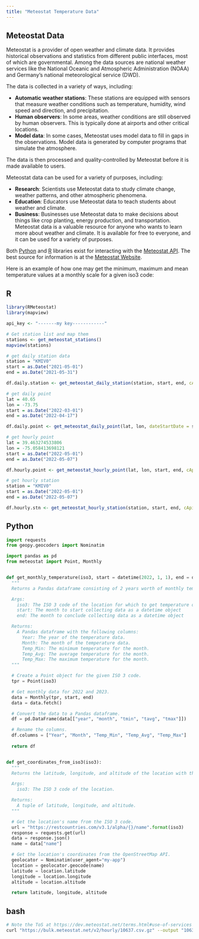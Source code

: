 ```yaml
---
title: "Meteostat Temperature Data"
---
```


## Meteostat Data

Meteostat is a provider of open weather and climate data. It provides historical observations and statistics from different public interfaces, most of which are governmental. Among the data sources are national weather services like the National Oceanic and Atmospheric Administration (NOAA) and Germany's national meteorological service (DWD).

The data is collected in a variety of ways, including:

-   **Automatic weather stations**: These stations are equipped with sensors that measure weather conditions such as temperature, humidity, wind speed and direction, and precipitation.
-   **Human observers**: In some areas, weather conditions are still observed by human observers. This is typically done at airports and other critical locations.
-   **Model data**: In some cases, Meteostat uses model data to fill in gaps in the observations. Model data is generated by computer programs that simulate the atmosphere.

The data is then processed and quality-controlled by Meteostat before it is made available to users.

Meteostat data can be used for a variety of purposes, including:

-   **Research**: Scientists use Meteostat data to study climate change, weather patterns, and other atmospheric phenomena.
-   **Education**: Educators use Meteostat data to teach students about weather and climate.
-   **Business**: Businesses use Meteostat data to make decisions about things like crop planting, energy production, and transportation. Meteostat data is a valuable resource for anyone who wants to learn more about weather and climate. It is available for free to everyone, and it can be used for a variety of purposes.

Both [Python](https://dev.meteostat.net/python/) and [R](https://github.com/jvandens/RMeteostat) libraries exist for interacting with the [Meteostat API](https://dev.meteostat.net/api/). The best source for information is at the [Meteostat Website](https://dev.meteostat.net/guide.html).

Here is an example of how one may get the minimum, maximum and mean temperature values at a monthly scale for a given iso3 code:

::: panel-tabset
## R

``` r
library(RMeteostat)
library(mapview)

api_key <- "-------my key------------"

# Get station list and map them
stations <- get_meteostat_stations()
mapview(stations)

# get daily station data
station = "KMIV0"
start = as.Date("2021-05-01")
end = as.Date("2021-05-31")

df.daily.station <- get_meteostat_daily_station(station, start, end, cApiKey = api_key)

# get daily point
lat = 40.65
lon = -73.75
start = as.Date("2022-03-01")
end = as.Date("2022-04-17")

df.daily.point <- get_meteostat_daily_point(lat, lon, dateStartDate = start, dateEndDate = end, cApiKey = api_key)

# get hourly point
lat = 39.463274533806
lon = -75.058413698121
start = as.Date("2022-05-01")
end = as.Date("2022-05-07")

df.hourly.point <- get_meteostat_hourly_point(lat, lon, start, end, cApiKey = api_key)

# get hourly station
station = "KMIV0"
start = as.Date("2022-05-01")
end = as.Date("2022-05-07")

df.hourly.stn <- get_meteostat_hourly_station(station, start, end, cApiKey = api_key)
```

## Python

``` python
import requests
from geopy.geocoders import Nominatim

import pandas as pd
from meteostat import Point, Monthly


def get_monthly_temperature(iso3, start = datetime(2022, 1, 1), end = datetime(2023, 12, 31)):
  """
  Returns a Pandas dataframe consisting of 2 years worth of monthly temperature data for the given ISO 3 code.

  Args:
    iso3: The ISO 3 code of the location for which to get temperature data.
    start: The month to start collecting data as a datetime object
    end: The month to conclude collecting data as a datetime object

  Returns:
    A Pandas dataframe with the following columns:
      Year: The year of the temperature data.
      Month: The month of the temperature data.
      Temp_Min: The minimum temperature for the month.
      Temp_Avg: The average temperature for the month.
      Temp_Max: The maximum temperature for the month.
  """

  # Create a Point object for the given ISO 3 code.
  tpr = Point(iso3)

  # Get monthly data for 2022 and 2023.
  data = Monthly(tpr, start, end)
  data = data.fetch()

  # Convert the data to a Pandas dataframe.
  df = pd.DataFrame(data[["year", "month", "tmin", "tavg", "tmax"]])

  # Rename the columns.
  df.columns = ["Year", "Month", "Temp_Min", "Temp_Avg", "Temp_Max"]
  
  return df


def get_coordinates_from_iso3(iso3):
  """
  Returns the latitude, longitude, and altitude of the location with the given ISO 3 code.

  Args:
    iso3: The ISO 3 code of the location.

  Returns:
    A tuple of latitude, longitude, and altitude.
  """

  # Get the location's name from the ISO 3 code.
  url = "https://restcountries.com/v3.1/alpha/{}/name".format(iso3)
  response = requests.get(url)
  data = response.json()
  name = data["name"]

  # Get the location's coordinates from the OpenStreetMap API.
  geolocator = Nominatim(user_agent="my-app")
  location = geolocator.geocode(name)
  latitude = location.latitude
  longitude = location.longitude
  altitude = location.altitude

  return latitude, longitude, altitude
```

## bash

``` bash
# Note the ToS at https://dev.meteostat.net/terms.html#use-of-services
curl "https://bulk.meteostat.net/v2/hourly/10637.csv.gz" --output "10637.csv.gz"
```
:::
